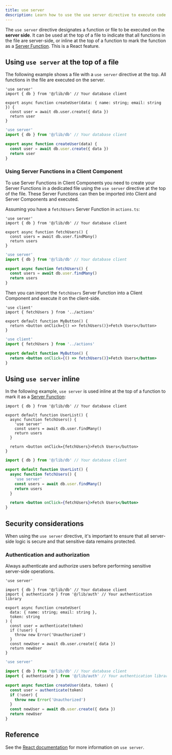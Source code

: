 ```yaml
---
title: use server
description: Learn how to use the use server directive to execute code on the server.
---
```


The `use server` directive designates a function or file to be executed on the **server side**. It can be used at the top of a file to indicate that all functions in the file are server-side, or inline at the top of a function to mark the function as a [Server Function](https://19.react.dev/reference/rsc/server-functions). This is a React feature.

## Using `use server` at the top of a file

The following example shows a file with a `use server` directive at the top. All functions in the file are executed on the server.

```tsx filename="app/actions.ts" highlight={1} switcher
'use server'
import { db } from '@/lib/db' // Your database client

export async function createUser(data: { name: string; email: string }) {
  const user = await db.user.create({ data })
  return user
}
```

```jsx filename="app/actions.js" highlight={1} switcher
'use server'
import { db } from '@/lib/db' // Your database client

export async function createUser(data) {
  const user = await db.user.create({ data })
  return user
}
```

### Using Server Functions in a Client Component

To use Server Functions in Client Components you need to create your Server Functions in a dedicated file using the `use server` directive at the top of the file. These Server Functions can then be imported into Client and Server Components and executed.

Assuming you have a `fetchUsers` Server Function in `actions.ts`:

```tsx filename="app/actions.ts" highlight={1} switcher
'use server'
import { db } from '@/lib/db' // Your database client

export async function fetchUsers() {
  const users = await db.user.findMany()
  return users
}
```

```jsx filename="app/actions.js" highlight={1} switcher
'use server'
import { db } from '@/lib/db' // Your database client

export async function fetchUsers() {
  const users = await db.user.findMany()
  return users
}
```

Then you can import the `fetchUsers` Server Function into a Client Component and execute it on the client-side.

```tsx filename="app/components/my-button.tsx" highlight={1,2,8} switcher
'use client'
import { fetchUsers } from '../actions'

export default function MyButton() {
  return <button onClick={() => fetchUsers()}>Fetch Users</button>
}
```

```jsx filename="app/components/my-button.js" highlight={1,2,8} switcher
'use client'
import { fetchUsers } from '../actions'

export default function MyButton() {
  return <button onClick={() => fetchUsers()}>Fetch Users</button>
}
```

## Using `use server` inline

In the following example, `use server` is used inline at the top of a function to mark it as a [Server Function](https://19.react.dev/reference/rsc/server-functions):

```tsx filename="app/page.tsx" highlight={5} switcher
import { db } from '@/lib/db' // Your database client

export default function UserList() {
  async function fetchUsers() {
    'use server'
    const users = await db.user.findMany()
    return users
  }

  return <button onClick={fetchUsers}>Fetch Users</button>
}
```

```jsx filename="app/page.js" highlight={5} switcher
import { db } from '@/lib/db' // Your database client

export default function UserList() {
  async function fetchUsers() {
    'use server'
    const users = await db.user.findMany()
    return users
  }

  return <button onClick={fetchUsers}>Fetch Users</button>
}
```

## Security considerations

When using the `use server` directive, it's important to ensure that all server-side logic is secure and that sensitive data remains protected.

### Authentication and authorization

Always authenticate and authorize users before performing sensitive server-side operations.

```tsx filename="app/actions.ts" highlight={1,7,8,9,10} switcher
'use server'

import { db } from '@/lib/db' // Your database client
import { authenticate } from '@/lib/auth' // Your authentication library

export async function createUser(
  data: { name: string; email: string },
  token: string
) {
  const user = authenticate(token)
  if (!user) {
    throw new Error('Unauthorized')
  }
  const newUser = await db.user.create({ data })
  return newUser
}
```

```jsx filename="app/actions.js" highlight={1,7,8,9,10} switcher
'use server'

import { db } from '@/lib/db' // Your database client
import { authenticate } from '@/lib/auth' // Your authentication library

export async function createUser(data, token) {
  const user = authenticate(token)
  if (!user) {
    throw new Error('Unauthorized')
  }
  const newUser = await db.user.create({ data })
  return newUser
}
```

## Reference

See the [React documentation](https://react.dev/reference/rsc/use-server) for more information on `use server`.
